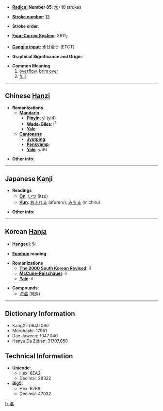 * '''[[Wiktionary:Chinese radical index| Radical]] Number 85''': [[Wiktionary:Chinese radical index 水|水]]+10 strokes

* '''[[Wiktionary:Chinese total strokes index|Stroke number]]''': [[Wiktionary:Chinese total strokes index 13|13]]

* '''Stroke order''': 

* '''[[Wiktionary:Chinese four corner index|Four-Corner System]]''': 3811<sub>7</sub>

* '''[[Wiktionary:Chinese Cangjie index|Cangjie input]]''': 水廿金廿 (ETCT)

* '''Graphical Significance and Origin''': 

* '''Common Meaning'''
*#[[overflow]], [[brim over]]
*# [[full]]

----

== Chinese [[Hanzi]] ==

* '''Romanizations'''
** '''[[Mandarin]]'''
*** '''[[Pinyin]]''': yì (yi4)
*** '''[[Wade-Giles]]''': i<sup>4</sup>
*** '''[[Yale]]''': 
** '''[[Cantonese]]'''
*** '''[[Jyutping]]''':
*** '''[[Penkyamp]]''': 
*** '''[[Yale]]''': yat6

* '''Other info''': 

----

== Japanese [[Kanji]] ==

* '''Readings'''
** '''[[On]]''': [[いつ]] (itsu)
** '''[[Kun]]''': [[あふれる]] (afureru), [[みちる]] (michiru)

* '''Other info''':  

----

== Korean [[Hanja]] ==

* '''[[Hangeul]]''': [[일]]

* '''[[Eumhun]] reading''': 

* '''Romanizations'''
** '''[[The 2000 South Korean Revised Romanization|The 2000 South Korean Revised]]''': il
** '''[[McCune-Reischauer]]''': il
** '''[[Yale]]''': il

* '''Compounds''':
**[[海溢]] ([[해일]])

----

== Dictionary Information ==

* KangXi: 0640.060
* Morohashi: 17951
* Dae Jaweon: 1047.040
* Hanyu Da Zidian: 31707.050

== Technical Information ==

* '''Unicode''':
** Hex: 6EA2
** Decimal: 28322
* '''Big5''':
** Hex: B7B8
** Decimal: 47032

[[fr:溢]]